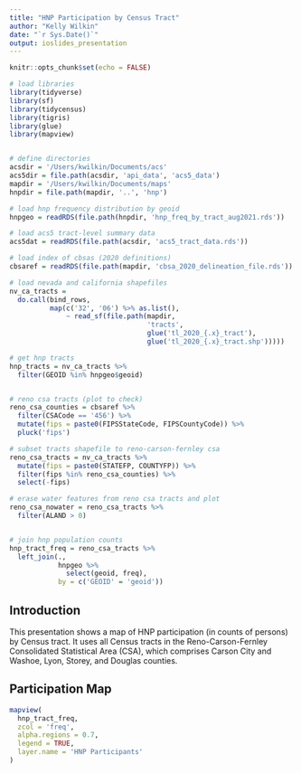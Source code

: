 ```yaml
---
title: "HNP Participation by Census Tract"
author: "Kelly Wilkin"
date: "`r Sys.Date()`"
output: ioslides_presentation
---
```


```r
knitr::opts_chunk$set(echo = FALSE)
```

```r
# load libraries
library(tidyverse)
library(sf)
library(tidycensus)
library(tigris)
library(glue)
library(mapview)


# define directories
acsdir = '/Users/kwilkin/Documents/acs'
acs5dir = file.path(acsdir, 'api_data', 'acs5_data')
mapdir = '/Users/kwilkin/Documents/maps'
hnpdir = file.path(mapdir, '..', 'hnp')
```

```r
# load hnp frequency distribution by geoid
hnpgeo = readRDS(file.path(hnpdir, 'hnp_freq_by_tract_aug2021.rds'))

# load acs5 tract-level summary data
acs5dat = readRDS(file.path(acsdir, 'acs5_tract_data.rds'))

# load index of cbsas (2020 definitions)
cbsaref = readRDS(file.path(mapdir, 'cbsa_2020_delineation_file.rds'))

# load nevada and california shapefiles
nv_ca_tracts = 
  do.call(bind_rows,
          map(c('32', '06') %>% as.list(),
              ~ read_sf(file.path(mapdir,
                                  'tracts',
                                  glue('tl_2020_{.x}_tract'),
                                  glue('tl_2020_{.x}_tract.shp')))))
```

```r
# get hnp tracts
hnp_tracts = nv_ca_tracts %>%
  filter(GEOID %in% hnpgeo$geoid)


# reno csa tracts (plot to check)
reno_csa_counties = cbsaref %>%
  filter(CSACode == '456') %>%
  mutate(fips = paste0(FIPSStateCode, FIPSCountyCode)) %>%
  pluck('fips')

# subset tracts shapefile to reno-carson-fernley csa
reno_csa_tracts = nv_ca_tracts %>%
  mutate(fips = paste0(STATEFP, COUNTYFP)) %>%
  filter(fips %in% reno_csa_counties) %>%
  select(-fips)

# erase water features from reno csa tracts and plot
reno_csa_nowater = reno_csa_tracts %>%
  filter(ALAND > 0)


# join hnp population counts
hnp_tract_freq = reno_csa_tracts %>%
  left_join(.,
            hnpgeo %>%
              select(geoid, freq),
            by = c('GEOID' = 'geoid'))
```

## Introduction

This presentation shows a map of HNP participation (in counts of persons) by Census tract. It uses all Census tracts in the Reno-Carson-Fernley Consolidated Statistical Area (CSA), which comprises Carson City and Washoe, Lyon, Storey, and Douglas counties.

## Participation Map

```r
mapview(
  hnp_tract_freq,
  zcol = 'freq',
  alpha.regions = 0.7,
  legend = TRUE,
  layer.name = 'HNP Participants'
)
```

